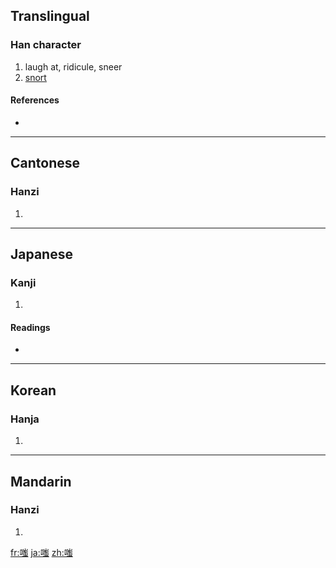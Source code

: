 ==Translingual==

===Han character===
{{Han char|rn=30|rad=口|as=10|sn=13|four=6203<sub>6</sub>|canj=口山一戈 (RUMI)}}

# laugh at, ridicule, sneer
# [[snort]]

====References====
* {{Han ref|kx=0203.330|dkj=04110|dj=0426.110|hdz=10671.170|uh=55E4|ud=21988|bh=B6E1|bd=46817}}

----

==Cantonese==

===Hanzi===
{{yue-hanzi|jyut=|y=chi1}}

# {{defn|Cantonese}}

----

==Japanese==

===Kanji===
{{ja-kanji|grade=|rs=口10}}

# {{defn|Japanese}}

====Readings====
* {{ja-readings|on=[[し]] (shi)|kun=[[わらう]] (warau)}}

----

==Korean==

===Hanja===
{{ko-hanja|hangeul=치|rv=chi|mr=ch'i}}

# {{defn|Korean}}

----

==Mandarin==

===Hanzi===
{{cmn-hanzi|pin=[[chī]] ([[chi1]])|wg=ch'ih<sup>1</sup>}}

# {{defn|Mandarin}}

[[fr:嗤]]
[[ja:嗤]]
[[zh:嗤]]